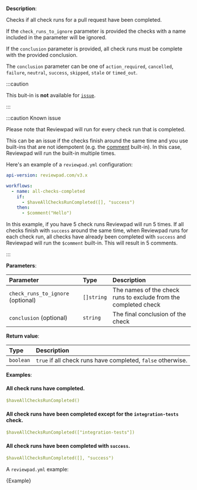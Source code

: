 
**Description**:

Checks if all check runs for a pull request have been completed.

If the `check_runs_to_ignore` parameter is provided the checks with a name included in the parameter will be ignored.

If the `conclusion` parameter is provided, all check runs must be complete with the provided conclusion.

The `conclusion` parameter can be one of `action_required`, `cancelled`, `failure`, `neutral`, `success`, `skipped`, `stale` or `timed_out`.

:::caution

This buit-in is **not** available for [`issue`](/guides/syntax#workflow).

:::

:::caution Known issue

Please note that Reviewpad will run for every check run that is completed.

This can be an issue if the checks finish around the same time and you use built-ins that are not idempotent (e.g. the [comment](guides/built-ins#comment) built-in).
In this case, Reviewpad will run the built-in multiple times.

Here's an example of a `reviewpad.yml` configuration:

```yml
api-version: reviewpad.com/v3.x

workflows:
  - name: all-checks-completed
    if:
      - $haveAllChecksRunCompleted([], "success")
    then:
      - $comment("Hello")
```

In this example, if you have 5 check runs Reviewpad will run 5 times.
If all checks finish with `success` around the same time, when Reviewpad runs for each check run, all checks have already been completed with `success` and Reviewpad will run the `$comment` built-in. This will result in 5 comments.

:::

**Parameters**:

| Parameter                         | Type       | Description                                                     |
| :---------------------------------| :--------- | :---------------------------------------------------------------|
| `check_runs_to_ignore` (optional) | `[]string` | The names of the check runs to exclude from the completed check |
| `conclusion` (optional)           | `string`   | The final conclusion of the check                               |

**Return value**:

| Type       | Description                                                 |
| :--------- | :-----------------------------------------------------------|
| `boolean`  | `true` if all check runs have completed, `false` otherwise. |

**Examples**:

#### All check runs have completed.
```yml
$haveAllChecksRunCompleted()
```

#### All check runs have been completed except for the `integration-tests` check.
```yml
$haveAllChecksRunCompleted(["integration-tests"])
```

#### All check runs have been completed with `success`.
```yml
$haveAllChecksRunCompleted([], "success")
```

A `reviewpad.yml` example:

<CodeBlock language="yml" title="reviewpad.yml">{Example}</CodeBlock>
